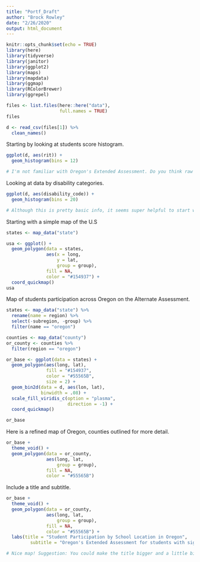 ```yaml
---
title: "Portf_Draft"
author: "Brock Rowley"
date: "2/26/2020"
output: html_document
---
```


```r
knitr::opts_chunk$set(echo = TRUE)
library(here)
library(tidyverse)
library(janitor)
library(ggplot2)
library(maps)
library(mapdata)
library(ggmap)
library(RColorBrewer)
library(ggrepel)

files <- list.files(here::here("data"),
                    full.names = TRUE)
files

d <- read_csv(files[1]) %>%
  clean_names()
```

Starting by looking at students score histogram.  \FloatBarrier
```r
ggplot(d, aes(rit)) +
  geom_histogram(bins = 12)

# I'm not familiar with Oregon's Extended Assessment. Do you think raw scores are most useful here? Or would scores in % be more meaningful?  
```

Looking at data by disability categories.  \FloatBarrier
```r
ggplot(d, aes(disability_code)) +
  geom_histogram(bins = 20)

# Although this is pretty basic info, it seems super helpful to start with, gives us some context of the dataset. Of course, you could add labels to the x-axis so that we know which disabilities are which. You could also order these meaningfully, e.g. from highest to lowest count. 
```

Starting with a simple map of the U.S  \FloatBarrier
```r

states <- map_data("state")

usa <- ggplot() +
  geom_polygon(data = states,
               aes(x = long,
                   y = lat,
                   group = group),
               fill = NA,
               color = "#154937") +
  coord_quickmap()
usa
```

Map of students participation across Oregon on the Alternate Assessment.  \FloatBarrier
```r

states <- map_data("state") %>%
  rename(name = region) %>%
  select(-subregion, -group) %>%
  filter(name == "oregon")

counties <- map_data("county")
or_county <- counties %>%
  filter(region == "oregon")

or_base <- ggplot(data = states) +
  geom_polygon(aes(long, lat),
               fill = "#154937",
               color = "#55565B",
               size = 2) +
  geom_bin2d(data = d, aes(lon, lat),
             binwidth = .08) +
  scale_fill_viridis_c(option = "plasma",
                       direction = -1) +
  coord_quickmap()

or_base
```

Here is a refined map of Oregon, counties outlined for more detail.  \FloatBarrier
```r
or_base +
  theme_void() +
  geom_polygon(data = or_county,
               aes(long, lat,
                   group = group),
               fill = NA,
               color = "#55565B")
```

Include a title and subtitle.  \FloatBarrier
```r
or_base +
  theme_void() +
  geom_polygon(data = or_county,
               aes(long, lat,
                   group = group),
               fill = NA,
               color = "#55565B") +
  labs(title = "Student Participation by School Location in Oregon",
         subtitle = "Oregon's Extended Assessment for students with significant cognitive disabilities ")

# Nice map! Suggestion: You could make the title bigger and a little bit more descriptive so that the viewer knows right away what they're looking at. E.g. does the scale represent the number of students who participated in the assessment within each school?  
```